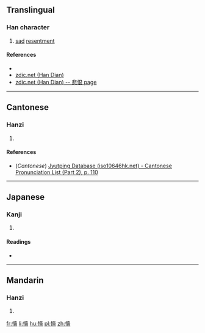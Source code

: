 ==Translingual==

===Han character===
{{Han char|rn=61|rad=心|as=13|sn=16|four=|canj=心土人田 (PGOW)|ids=⿰[[忄]][[嗇]]}}

# [[sad]] [[resentment]]

====References====
* {{Han ref|kx=0406.040|dkj=11337|hdz=42360.070|uh=61CE|ud=25038}}
*[http://www.zdic.net/z/1a/js/61CE.htm zdic.net (Han Dian)]
*[http://www.zdic.net/c/2/8b/152088.htm zdic.net (Han Dian) -- 悲恨 page]

----

==Cantonese==

===Hanzi===
{{yue-hanzi|jyut=[[sik1]]|y=sik1}}

# {{defn|lang=yue|sort=心13}}

====References====
*(''Cantonese'') [http://www.iso10646hk.net/jp/document/download.jsp Jyutping Database (iso10646hk.net) - Cantonese Pronunciation List (Part 2), p. 110]

----

==Japanese==

===Kanji===
{{ja-kanji|grade=|rs=心13}}

# {{defn|lang=ja|sort=心13}}

====Readings====
* {{ja-readings|on=[[しょく]] (shoku), [[しき]] (shiki)|kun=[[うらむ]] (uramu), [[かなしむ]] (kanashimu)}}

----

==Mandarin==

===Hanzi===
{{cmn-hanzi|pin=[[sè]] ([[se4]])|wg=se<sup>4</sup>}}

# {{defn|lang=cmn|sort=心13}}

[[fr:懎]]
[[li:懎]]
[[hu:懎]]
[[pl:懎]]
[[zh:懎]]